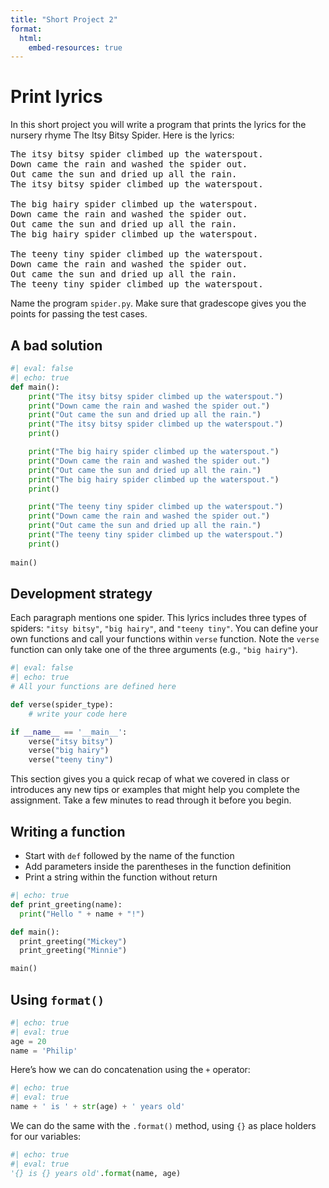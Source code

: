 ```yaml
---
title: "Short Project 2"
format:
  html:
    embed-resources: true
---
```


# Print lyrics

In this short project you will write a program that prints the lyrics for the nursery rhyme The Itsy Bitsy Spider. Here is the lyrics:

<pre>
The itsy bitsy spider climbed up the waterspout.
Down came the rain and washed the spider out.
Out came the sun and dried up all the rain.
The itsy bitsy spider climbed up the waterspout.

The big hairy spider climbed up the waterspout.
Down came the rain and washed the spider out.
Out came the sun and dried up all the rain.
The big hairy spider climbed up the waterspout.

The teeny tiny spider climbed up the waterspout.
Down came the rain and washed the spider out.
Out came the sun and dried up all the rain.
The teeny tiny spider climbed up the waterspout.
</pre>

Name the program `spider.py`. Make sure that gradescope gives you the points for passing the test cases.

## A bad solution
```python
#| eval: false
#| echo: true
def main():
    print("The itsy bitsy spider climbed up the waterspout.")
    print("Down came the rain and washed the spider out.")
    print("Out came the sun and dried up all the rain.")
    print("The itsy bitsy spider climbed up the waterspout.")
    print()

    print("The big hairy spider climbed up the waterspout.")
    print("Down came the rain and washed the spider out.")
    print("Out came the sun and dried up all the rain.")
    print("The big hairy spider climbed up the waterspout.")
    print()

    print("The teeny tiny spider climbed up the waterspout.")
    print("Down came the rain and washed the spider out.")
    print("Out came the sun and dried up all the rain.")
    print("The teeny tiny spider climbed up the waterspout.")
    print()
    
main()
```

## Development strategy

Each paragraph mentions one spider. This lyrics includes three types of spiders: `"itsy bitsy"`, `"big hairy"`, and `"teeny tiny"`. You can define your own functions and call your functions within `verse` function. Note the `verse` function can only take one of the three arguments (e.g., `"big hairy"`).

```python
#| eval: false
#| echo: true
# All your functions are defined here

def verse(spider_type):
    # write your code here

if __name__ == '__main__':
    verse("itsy bitsy")
    verse("big hairy")
    verse("teeny tiny")
```

::: {.callout-tip title="Before You Begin"}

This section gives you a quick recap of what we covered in class or introduces any new tips or examples that might help you complete the assignment. Take a few minutes to read through it before you begin.

## Writing a function

* Start with `def` followed by the name of the function
* Add parameters inside the parentheses in the function definition
* Print a string within the function without return

```python
#| echo: true
def print_greeting(name):
  print("Hello " + name + "!")

def main():
  print_greeting("Mickey")
  print_greeting("Minnie")

main()
```


## Using `format()`


```python
#| echo: true
#| eval: true
age = 20
name = 'Philip'
```

Here's how we can do concatenation using the  `+` operator:

```python
#| echo: true
#| eval: true
name + ' is ' + str(age) + ' years old'
```

We can do the same with the `.format()` method, using `{}` as place holders for our variables:

```python
#| echo: true
#| eval: true
'{} is {} years old'.format(name, age)
```



::: 